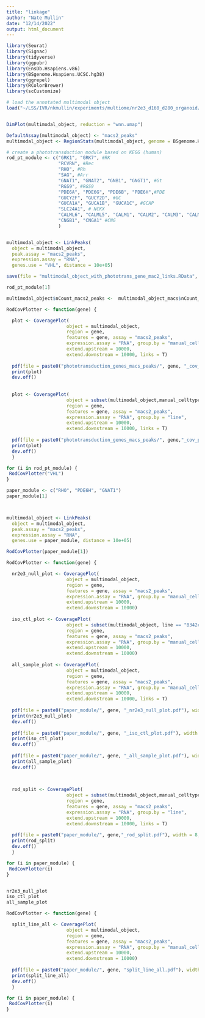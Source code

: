 ```yaml
---
title: "linkage"
author: "Nate Mullin"
date: "12/14/2022"
output: html_document
---
```


```r
library(Seurat)
library(Signac)
library(tidyverse)
library(ggpubr)
library(EnsDb.Hsapiens.v86)
library(BSgenome.Hsapiens.UCSC.hg38)
library(ggrepel)
library(RColorBrewer)
library(scCustomize)
```

```r
# load the annotated multimodal object
load("~/LSS/IVR/nkmullin/experiments/multiome/nr2e3_d160_d280_organoid/seurat_downstream/motif/multimodal_object_macs2_peaks_03282023.RData")


DimPlot(multimodal_object, reduction = "wnn.umap")

```
  
```r
DefaultAssay(multimodal_object) <- "macs2_peaks"
multimodal_object <- RegionStats(multimodal_object, genome = BSgenome.Hsapiens.UCSC.hg38)

# create a phototransduction module based on KEGG (human)
rod_pt_module <- c("GRK1", "GRK7", #RK
                   "RCVRN", #Rec
                   "RHO", #Rh
                   "SAG", #Arr
                   "GNAT1", "GNAT2", "GNB1", "GNGT1", #Gt
                   "RGS9", #RGS9
                   "PDE6A", "PDE6G", "PDE6B", "PDE6H",#PDE
                   "GUCY2F", "GUCY2D", #GC
                   "GUCA1A", "GUCA1B", "GUCA1C", #GCAP
                   "SLC24A1", # NCKX
                   "CALML6", "CALML5", "CALM1", "CALM2", "CALM3", "CALML3", "CALML4", #CaM
                   "CNGB1", "CNGA1" #CNG
                   )


multimodal_object <- LinkPeaks(
  object = multimodal_object, 
  peak.assay = "macs2_peaks",
  expression.assay = "RNA",
  genes.use = "VHL", distance = 10e+05)

save(file = "multimodal_object_with_phototrans_gene_mac2_links.RData", multimodal_object)
```




```r

rod_pt_module[1]

multimodal_object$nCount_macs2_peaks <-  multimodal_object_macs$nCount_macs2_peaks

RodCovPlotter <- function(gene) {

  plot <- CoveragePlot(
                      object = multimodal_object,
                      region = gene,
                      features = gene, assay = "macs2_peaks",
                      expression.assay = "RNA", group.by = "manual_celltype_rough",
                      extend.upstream = 10000,
                      extend.downstream = 10000, links = T)
      
  pdf(file = paste0("phototransduction_genes_macs_peaks/", gene, "_cov_plot_cell_type.pdf"), width = 8, height = 5)
  print(plot)
  dev.off()
      
      
  plot <- CoveragePlot(
                      object = subset(multimodal_object,manual_celltype_rough == "Rod"),
                      region = gene,
                      features = gene, assay = "macs2_peaks",
                      expression.assay = "RNA", group.by = "line",
                      extend.upstream = 10000,
                      extend.downstream = 10000, links = T)
      
  pdf(file = paste0("phototransduction_genes_macs_peaks/", gene,"_cov_plot_by_line.pdf"), width = 8, height = 5)
  print(plot)
  dev.off()
  }

for (i in rod_pt_module) {
 RodCovPlotter("VHL")
} 

```
  
  
```r

paper_module <- c("RHO", "PDE6H", "GNAT1")
paper_module[1]



multimodal_object <- LinkPeaks(
  object = multimodal_object, 
  peak.assay = "macs2_peaks",
  expression.assay = "RNA",
  genes.use = paper_module, distance = 10e+05)

RodCovPlotter(paper_module[1])

RodCovPlotter <- function(gene) {

  nr2e3_null_plot <- CoveragePlot(
                      object = multimodal_object,
                      region = gene,
                      features = gene, assay = "macs2_peaks",
                      expression.assay = "RNA", group.by = "manual_celltype_rough", split.by = "line",
                      extend.upstream = 10000,
                      extend.downstream = 10000)
  
  iso_ctl_plot <- CoveragePlot(
                      object = subset(multimodal_object, line == "B342cor"),
                      region = gene,
                      features = gene, assay = "macs2_peaks",
                      expression.assay = "RNA", group.by = "manual_celltype_rough",
                      extend.upstream = 10000,
                      extend.downstream = 10000)
  
  all_sample_plot <- CoveragePlot(
                      object = multimodal_object,
                      region = gene,
                      features = gene, assay = "macs2_peaks",
                      expression.assay = "RNA", group.by = "manual_celltype_rough",
                      extend.upstream = 10000,
                      extend.downstream = 10000, links = T)
      
  pdf(file = paste0("paper_module/", gene, "_nr2e3_null_plot.pdf"), width = 8, height = 5)
  print(nr2e3_null_plot)
  dev.off()
  
  pdf(file = paste0("paper_module/", gene, "_iso_ctl_plot.pdf"), width = 8, height = 5)
  print(iso_ctl_plot)
  dev.off()
  
  pdf(file = paste0("paper_module/", gene, "_all_sample_plot.pdf"), width = 8, height = 5)
  print(all_sample_plot)
  dev.off()

      
      
  rod_split <- CoveragePlot(
                      object = subset(multimodal_object,manual_celltype_rough == "Rod"),
                      region = gene,
                      features = gene, assay = "macs2_peaks",
                      expression.assay = "RNA", group.by = "line",
                      extend.upstream = 10000,
                      extend.downstream = 10000, links = T)
      
  pdf(file = paste0("paper_module/", gene,"_rod_split.pdf"), width = 8, height = 5)
  print(rod_split)
  dev.off()
  }

for (i in paper_module) {
 RodCovPlotter(i)
} 


nr2e3_null_plot
iso_ctl_plot
all_sample_plot
```
  
  
```r

RodCovPlotter <- function(gene) {

  split_line_all <- CoveragePlot(
                      object = multimodal_object,
                      region = gene,
                      features = gene, assay = "macs2_peaks",
                      expression.assay = "RNA", group.by = "manual_celltype_rough", split.by = "line",
                      extend.upstream = 10000,
                      extend.downstream = 10000)
      
  pdf(file = paste0("paper_module/", gene, "split_line_all.pdf"), width = 8, height = 5)
  print(split_line_all)
  dev.off()
  }

for (i in paper_module) {
 RodCovPlotter(i)
} 
```
  
  